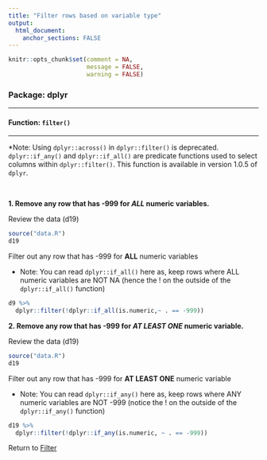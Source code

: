 ```yaml
---
title: "Filter rows based on variable type"
output: 
  html_document:
    anchor_sections: FALSE
---
```


```r
knitr::opts_chunk$set(comment = NA,
                      message = FALSE,
                      warning = FALSE)
```


### Package: dplyr

---

#### Function: `filter()`

---

*Note: Using `dplyr::across()` in `dplyr::filter()` is deprecated. `dplyr::if_any()` and `dplyr::if_all()` are predicate functions used to select columns within `dplyr::filter()`. This function is available in version 1.0.5 of `dplyr`.

<br>

**1\. Remove any row that has -999 for *ALL* numeric variables.**

Review the data (d19)

```r

source("data.R")
d19

```

Filter out any row that has -999 for **ALL** numeric variables

* Note: You can read `dplyr::if_all()` here as, keep rows where ALL numeric variables are NOT NA (hence the ! on the outside of the `dplyr::if_all()` function)


```r

d9 %>% 
  dplyr::filter(!dplyr::if_all(is.numeric,~ . == -999))


```


**2\. Remove any row that has -999 for *AT LEAST ONE* numeric variable.**

Review the data (d19)

```r

source("data.R")
d19

```

Filter out any row that has -999 for **AT LEAST ONE** numeric variable

* Note: You can read `dplyr::if_any()` here as, keep rows where ANY numeric variables are NOT -999 (notice the ! on the outside of the `dplyr::if_any()` function)


```r

d19 %>% 
  dplyr::filter(!dplyr::if_any(is.numeric, ~ . == -999))

```

Return to [Filter](https://github.com/Cghlewis/data-wrangling-functions/wiki/Filter)
